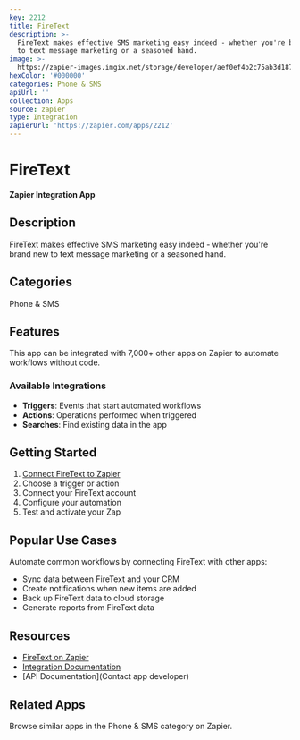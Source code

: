 ```yaml
---
key: 2212
title: FireText
description: >-
  FireText makes effective SMS marketing easy indeed - whether you're brand new
  to text message marketing or a seasoned hand.
image: >-
  https://zapier-images.imgix.net/storage/developer/aef0ef4b2c75ab3d187f1dbfc5711fc3.png?auto=format%2Ccompress&ixlib=python-3.0.0&q=50
hexColor: '#000000'
categories: Phone & SMS
apiUrl: ''
collection: Apps
source: zapier
type: Integration
zapierUrl: 'https://zapier.com/apps/2212'
---
```

# FireText

**Zapier Integration App**

## Description

FireText makes effective SMS marketing easy indeed - whether you're brand new to text message marketing or a seasoned hand.

## Categories

Phone & SMS

## Features

This app can be integrated with 7,000+ other apps on Zapier to automate workflows without code.

### Available Integrations

- **Triggers**: Events that start automated workflows
- **Actions**: Operations performed when triggered
- **Searches**: Find existing data in the app

## Getting Started

1. [Connect FireText to Zapier](https://zapier.com/apps/2212)
2. Choose a trigger or action
3. Connect your FireText account
4. Configure your automation
5. Test and activate your Zap

## Popular Use Cases

Automate common workflows by connecting FireText with other apps:

- Sync data between FireText and your CRM
- Create notifications when new items are added
- Back up FireText data to cloud storage
- Generate reports from FireText data

## Resources

- [FireText on Zapier](https://zapier.com/apps/2212)
- [Integration Documentation](https://zapier.com/apps/2212/integrations)
- [API Documentation](Contact app developer)

## Related Apps

Browse similar apps in the Phone & SMS category on Zapier.
